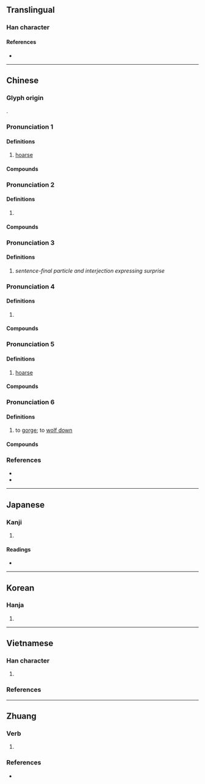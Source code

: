 {{character info}}
==Translingual==

===Han character===
{{Han char|rn=30|rad=口|as=10|sn=13|four=61047|canj=RMUE|ids=⿰口夏}}

====References====
* {{Han ref|kx=0201.340|dkj=04047|dj=0424.260|hdz=10666.090|uh=55C4|ud=21956|bh=DCD3|bd=56531}}

----

==Chinese==
{{zh-forms}}

===Glyph origin===
{{Han etym}}
{{Han compound|口|夏|c1=s|c2=p|t1=mouth|ls=psc}}.
<!--
{{zh-pron
|mn=sā
}}-->{{attention|zh}}

===Pronunciation 1===
{{zh-pron
|m=shà
|c=saa3
|mc=2+1
|oc=y
|cat=
}}

====Definitions====
{{zh-hanzi}}

# [[hoarse]]

====Compounds====
{{zh-der|嘻嘻嗄嗄}}

===Pronunciation 2===
{{zh-pron
|m=á
|c=aa2
|cat=interj
}}

====Definitions====
{{zh-hanzi}}

# {{zh-alt-form|啊|tr=á|dot=,}} {{n-g|an interjection.}}

====Compounds====
{{zh-der|嘻嘻嗄嗄}}

===Pronunciation 3===
{{zh-pron
|m=a
|cat=particle
}}

====Definitions====
{{zh-hanzi}}

# ''sentence-final particle and interjection expressing surprise''

===Pronunciation 4===
{{zh-pron
|m=xià
}}

====Definitions====
{{zh-hanzi}}

# {{zh-used2|c}}

====Compounds====
{{zh-der|嗄飯|嗄程}}

===Pronunciation 5===
{{zh-pron
|md=hák
}}

====Definitions====
{{zh-hanzi}}

# {{lb|zh|Min Dong}} [[hoarse]]

====Compounds====
{{zh-der|嗄嗄聲}}

===Pronunciation 6===
{{zh-pron
|mn=tw:sà
|cat=
}}

====Definitions====
{{zh-hanzi}}

# {{lb|zh|Taiwanese Hokkien}} to [[gorge]]; to [[wolf down]]


====Compounds====
{{zh-der|霧嗄嗄:bū-sà-sà;Min Nan}}

===References===
* {{R:yue:mfccd}}
* {{thcwd|9330}}

----

==Japanese==

===Kanji===
{{ja-kanji|grade=|rs=口10}}

# {{rfdef|ja|sort=口10}}

====Readings====
* {{ja-readings|on=[[さ]] (sa)|kun=[[かれる]] (kareru)}}

----

==Korean==

===Hanja===
{{ko-hanja|hangeul=[[사]], [[애]]|rv=sa, ae|mr=sa, ae}}

# {{rfdef|ko|sort=口10}}

----

==Vietnamese==

===Han character===
{{vi-readings|rs=口10
|hanviet=hạ-gdhn
|phienthiet=
}}

# {{han tu form of|hạ|[[hoarse]]}}

===References===
<references/>

----

==Zhuang==

===Verb===
{{za-head|verb}}

# {{alt form|za|𬮤||{{za-sawndip form of|haep}}}}

===References===
* {{R:za:GZZZD|238}}